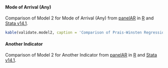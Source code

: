 #### Mode of Arrival (Any)

Comparison of Model 2 for Mode of Arrival (Any) from [panelAR](https://cran.r-project.org/web/packages/panelAR/index.html) in [R](https://www.r-project.org/) and [Stata v14.1](https://www.stata.com/).

```r
kable(validate.model2, caption = 'Comparison of Prais-Winsten Regression models from R and Stata.')
```


#### Another Indicator

Comparison of Model 2 for Another Indicator from [panelAR](https://cran.r-project.org/web/packages/panelAR/index.html) in [R](https://www.r-project.org/) and [Stata v14.1](https://www.stata.com/).